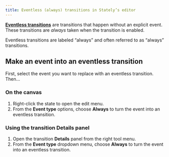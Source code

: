 ```yaml
---
title: Eventless (always) transitions in Stately’s editor
---
```


[**Eventless transitions**](eventless-transitions.mdx) are transitions that happen without an explicit event. These transitions are *always* taken when the transition is enabled.

Eventless transitions are labeled “always” and often referred to as “always” transitions.

## Make an event into an eventless transition

First, select the event you want to replace with an eventless transition. Then…

### On the canvas

1. Right-click the state to open the edit menu.
2. From the **Event type** options, choose **Always** to turn the event into an eventless transition.

### Using the transition Details panel

1. Open the transition <Info size={18} /> **Details** panel from the right tool menu.
2. From the **Event type** dropdown menu, choose **Always** to turn the event into an eventless transition.
